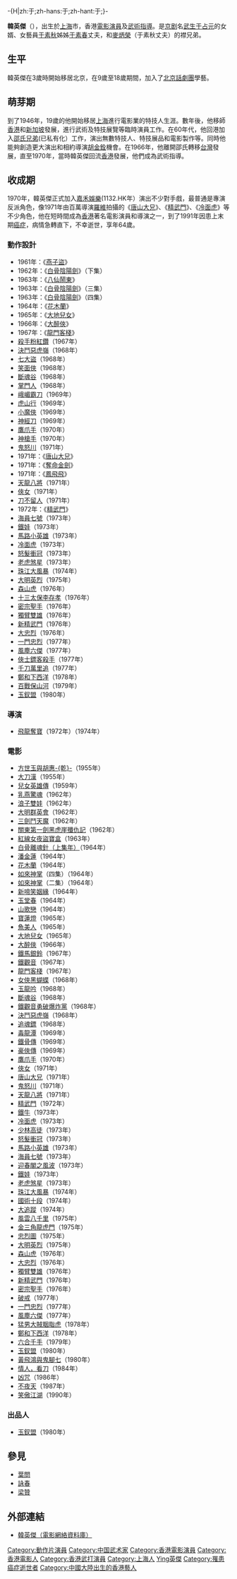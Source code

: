 -{H|zh:于;zh-hans:于;zh-hant:于;}-
{{藝人
|姓名 = 韓英傑
|類型 = 男演員
|圖片 = 韓英傑 1927-1991.jpg
|圖片尺寸 =
|圖片簡介 = 電影《少林高徒》（1973）劇照
|原名 =
|外文名 =
|外文 =
|羅馬拼音 = Han Ying-Chieh
|英文名 =
|暱稱 =
|其他藝名 = 韓瑛傑
|國籍 =
|民族 =
|籍貫 =
|出生日期 = 1927年
|出生地點 = {{ROC-1912}}[[上海|上海]]
|逝世日期 = {{death_date|1991|10|15}}（64歲）
|逝世地點 = {{HKG-1959}}
|職業 = 演員、武術指導
|語言 = [[粵語|粵語]]
|教育程度 =
|宗教信仰 =
|配偶 = [[于素春|于素春]]
|親屬 = 岳父：[[于占元|于占元]]<br>小姨：[[于素秋|于素秋]]<br>襟：[[麥炳榮|麥炳榮]]
|兒女 =
|父母 =
|音樂類型 =
|演奏樂器 =
|出道地點 = {{BHKG}}
|出道作 =
|出道日期 =
|代表作 =
|活躍年代 =
|唱片公司 =
|經紀公司 =
|網站 =
|相關團體 =
|獎項 =
|IMDb = 0157300
|現任成員 =
|過往成員 =
|音樂專輯 =
|電影 =
|電視節目 =
|舞台劇 =
|書籍 =
}}

'''韓英傑'''（{{bd|1927年||1991年|10月15日|catIdx=Han韓英傑}}），出生於[[上海|上海]]市，香港[[電影演員|電影演員]]及[[武術指導|武術指導]]。是[[京剧|京剧]]名[[武生|武生]][[于占元|于占元]]的女婿、女藝員[[于素秋|于素秋]]姊姊[[于素春|于素春]]丈夫，和[[麥炳榮|麥炳榮]]（于素秋丈夫）的襟兄弟。

==生平==
韓英傑在3歲時開始移居北京，在9歲至18歲期間，加入了[[北京話劇團|北京話劇團]]學藝。

==萌芽期==
到了1946年，19歲的他開始移居[[上海|上海]]進行電影業的特技人生涯。數年後，他移師[[香港|香港]]和[[新加坡|新加坡]]發展，進行武術及特技展覽等臨時演員工作。在60年代，他回港加入[[邵氏兄弟|邵氏兄弟]](已私有化）工作，演出無數特技人、特技展品和電影製作等。同時他能夠創造更大演出和相約導演[[胡金銓|胡金銓]]機會。在1966年，他離開邵氏轉移[[台灣|台灣]]發展，直至1970年，當時韓英傑回流[[香港|香港]]發展，他們成為武術指導。

==收成期==
1970年，韓英傑正式加入[[嘉禾娛樂|嘉禾娛樂]](1132.HK年）演出不少對手戲，最普通是專演反派角色，像1971年由百萬導演[[羅維|羅維]]拍攝的《[[唐山大兄|唐山大兄]]》、《[[精武門|精武門]]》、《[[冷面虎|冷面虎]]》等不少角色，他在短時間成為[[香港|香港]]著名電影演員和導演之一，到了1991年因患上末期[[癌症|癌症]]，病情急轉直下，不幸逝世，享年64歲。

===動作設計===
*1961年：《[[燕子盜|燕子盜]]》
*1962年：《[[白骨陰陽劍|白骨陰陽劍]]》（下集）
*1963年：《[[八仙鬧東|八仙鬧東]]》
*1963年：《[[白骨陰陽劍|白骨陰陽劍]]》（三集）
*1963年：《[[白骨陰陽劍|白骨陰陽劍]]》（四集）
*1964年：《[[花木蘭|花木蘭]]》
*1965年：《[[大地兒女|大地兒女]]》
*1966年：《[[大醉俠|大醉俠]]》
*1967年：《[[龍門客棧|龍門客棧]]》
* [[殺手粉紅鑽|殺手粉紅鑽]]（1967年）
* [[決鬥惡虎嶺|決鬥惡虎嶺]]（1968年）
* [[七大盜|七大盜]]（1968年）
* [[笑面俠|笑面俠]]（1968年）
* [[斷魂谷|斷魂谷]]（1968年）
* [[掌門人|掌門人]]（1968年）
* [[峨嵋霸刀|峨嵋霸刀]]（1969年）
* [[虎山行|虎山行]]（1969年）
* [[小魔俠|小魔俠]]（1969年）
* [[神經刀|神經刀]]（1969年）
* [[鷹爪手|鷹爪手]]（1970年）
* [[神槍手|神槍手]]（1970年）
* [[鬼怒川|鬼怒川]]（1971年）
*1971年：《[[唐山大兄|唐山大兄]]》
*1971年：《[[奪命金劍|奪命金劍]]》
*1971年：《[[鳳飛飛|鳳飛飛]]》
* [[天龍八將|天龍八將]]（1971年）
* [[俠女|俠女]]（1971年）
* [[刀不留人|刀不留人]]（1971年）
*1972年：《[[精武門_(電影)|精武門]]》
* [[海員七號|海員七號]]（1973年）
* [[鐵娃|鐵娃]]（1973年）
* [[馬路小英雄|馬路小英雄]]（1973年）
* [[冷面虎|冷面虎]]（1973年）
* [[怒髮衝冠|怒髮衝冠]]（1973年）
* [[老虎煞星|老虎煞星]]（1973年）
* [[珠江大風暴|珠江大風暴]]（1974年）
* [[大明英烈|大明英烈]]（1975年）
* [[森山虎|森山虎]]（1976年）
* [[十三太保李存孝|十三太保李存孝]]（1976年）
* [[密宗聖手|密宗聖手]]（1976年）
* [[獨臂雙雄|獨臂雙雄]]（1976年）
* [[新精武門|新精武門]]（1976年）
* [[大忠烈|大忠烈]]（1976年）
* [[一門忠烈|一門忠烈]]（1977年）
* [[風塵六傑|風塵六傑]]（1977年）
* [[俠士鏢客殺手|俠士鏢客殺手]]（1977年）
* [[千刀萬里追|千刀萬里追]]（1977年）
* [[鄭和下西洋|鄭和下西洋]]（1978年）
* [[百戰保山河|百戰保山河]]（1979年）
* [[玉釵盟|玉釵盟]]（1980年）

===導演===
* [[飛龍奪寶|飛龍奪寶]]（1972年）（1974年）

===電影===
* [[方世玉與胡惠乾|方世玉與胡惠-{乾}-]]（1955年）
* [[大刀漢|大刀漢]]（1955年）
* [[兒女英雄傳|兒女英雄傳]]（1959年）
* [[乳燕驚魂|乳燕驚魂]]（1962年）
* [[浪子雙娃|浪子雙娃]]（1962年）
* [[大明群英會|大明群英會]]（1962年）
* [[三劍鬥天魔|三劍鬥天魔]]（1962年）
* [[關東第一劍黑虎崖殲仇記|關東第一劍黑虎崖殲仇記]]（1962年）
* [[紅線女夜盜寶盒|紅線女夜盜寶盒]]（1963年）
* [[白骨離魂針（上集年）|白骨離魂針（上集年）]]（1964年）
* [[潘金蓮_(1964年電影)|潘金蓮]]（1964年）
* [[花木蘭|花木蘭]]（1964年）
* [[如來神掌|如來神掌]]（四集）（1964年）
* [[如來神掌|如來神掌]]（二集）（1964年）
* [[新啼笑姻緣|新啼笑姻緣]]（1964年）
* [[玉堂春|玉堂春]]（1964年）
* [[山歌戀|山歌戀]]（1964年）
* [[寶蓮燈|寶蓮燈]]（1965年）
* [[魚美人|魚美人]]（1965年）
* [[大地兒女|大地兒女]]（1965年）
* [[大醉俠|大醉俠]]（1966年）
* [[鐵馬銀鈴|鐵馬銀鈴]]（1967年）
* [[鐵觀音|鐵觀音]]（1967年）
* [[龍門客棧|龍門客棧]]（1967年）
* [[女俠黑蝴蝶|女俠黑蝴蝶]]（1968年）
* [[玉龍吟|玉龍吟]]（1968年）
* [[斷魂谷|斷魂谷]]（1968年）
* [[鐵觀音勇破爆炸黨|鐵觀音勇破爆炸黨]]（1968年）
* [[決鬥惡虎嶺|決鬥惡虎嶺]]（1968年）
* [[追魂鏢|追魂鏢]]（1968年）
* [[毒龍潭|毒龍潭]]（1969年）
* [[鐵骨傳|鐵骨傳]]（1969年）
* [[豪俠傳|豪俠傳]]（1969年）
* [[鷹爪手|鷹爪手]]（1970年）
* [[俠女|俠女]]（1971年）
* [[唐山大兄|唐山大兄]]（1971年）
* [[鬼怒川|鬼怒川]]（1971年）
* [[天龍八將|天龍八將]]（1971年）
* [[精武門|精武門]]（1972年）
* [[鐵牛|鐵牛]]（1973年）
* [[冷面虎|冷面虎]]（1973年）
* [[少林高徒|少林高徒]]（1973年）
* [[怒髮衝冠|怒髮衝冠]]（1973年）
* [[馬路小英雄|馬路小英雄]]（1973年）
* [[海員七號|海員七號]]（1973年）
* [[迎春閣之風波|迎春閣之風波]]（1973年）
* [[鐵娃|鐵娃]]（1973年）
* [[老虎煞星|老虎煞星]]（1973年）
* [[珠江大風暴|珠江大風暴]]（1974年）
* [[國術十段|國術十段]]（1974年）
* [[大追蹤|大追蹤]]（1974年）
* [[風雲八千里|風雲八千里]]（1975年）
* [[金三角龍虎門|金三角龍虎門]]（1975年）
* [[忠烈圖|忠烈圖]]（1975年）
* [[大明英烈|大明英烈]]（1975年）
* [[森山虎|森山虎]]（1976年）
* [[大忠烈|大忠烈]]（1976年）
* [[獨臂雙雄|獨臂雙雄]]（1976年）
* [[新精武門|新精武門]]（1976年）
* [[密宗聖手|密宗聖手]]（1976年）
* [[破戒|破戒]]（1977年）
* [[一門忠烈|一門忠烈]]（1977年）
* [[風塵六傑|風塵六傑]]（1977年）
* [[猛男大賊胭脂虎|猛男大賊胭脂虎]]（1978年）
* [[鄭和下西洋|鄭和下西洋]]（1978年）
* [[六合千手|六合千手]]（1979年）
* [[玉釵盟|玉釵盟]]（1980年）
* [[黃飛鴻與鬼腳七|黃飛鴻與鬼腳七]]（1980年）
* [[情人，看刀|情人，看刀]]（1984年）
* [[凶咒|凶咒]]（1986年）
* [[不夜天|不夜天]]（1987年）
*[[笑傲江湖|笑傲江湖]]（1990年）

===出品人===
* [[玉釵盟|玉釵盟]]（1980年）

==參見==
*[[葉問|葉問]]
*[[詠春|詠春]]
*[[梁贊_(武術家)|梁贊]]

==外部連結==
*[http://www.imdb.com/name/nm0157300/ 韓英傑（電影網絡資料庫）] {{Wayback|url=http://www.imdb.com/name/nm0157300/ |date=20060616100626 }}

{{DEFAULTSORT:Han韓英傑}}
[[Category:動作片演員|Category:動作片演員]]
[[Category:中国武术家|Category:中国武术家]]
[[Category:香港電影演員|Category:香港電影演員]]
[[Category:香港電影人|Category:香港電影人]]
[[Category:香港武打演員|Category:香港武打演員]]
[[Category:上海人|Category:上海人]]
[[Category:韓姓|Ying英傑]]
[[Category:罹患癌症逝世者|Category:罹患癌症逝世者]]
[[Category:中國大陸出生的香港藝人|Category:中國大陸出生的香港藝人]]